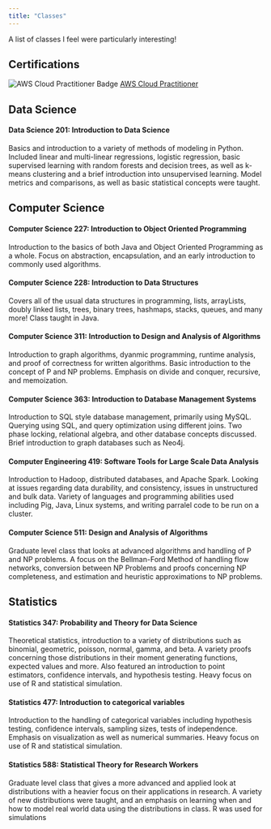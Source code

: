 ```yaml
---
title: "Classes"
---
```


A list of classes I feel were particularly interesting!

## Certifications

![AWS Cloud Practitioner Badge](./aws-certified-cloud-practitioner.png) [AWS Cloud Practitioner](https://www.credly.com/badges/9b82447e-70f1-4d09-a99c-b44662639056/public_url)

## Data Science

#### Data Science 201: Introduction to Data Science
Basics and introduction to a variety of methods of modeling in Python. Included linear and multi-linear regressions, logistic regression, basic supervised learning with random forests and decision trees, as well as k-means clustering and a brief introduction into unsupervised learning. Model metrics and comparisons, as well as basic statistical concepts were taught.

## Computer Science

#### Computer Science 227: Introduction to Object Oriented Programming
Introduction to the basics of both Java and Object Oriented Programming as a whole. Focus on abstraction, encapsulation, and an early introduction to commonly used algorithms.

#### Computer Science 228: Introduction to Data Structures
Covers all of the usual data structures in programming, lists, arrayLists, doubly linked lists, trees, binary trees, hashmaps, stacks, queues, and many more! Class taught in Java.

#### Computer Science 311: Introduction to Design and Analysis of Algorithms
Introduction to graph algorithms, dyanmic programming, runtime analysis, and proof of correctness for written algorithms. Basic introduction to the concept of P and NP problems. Emphasis on divide and conquer, recursive, and memoization.

#### Computer Science 363: Introduction to Database Management Systems
Introduction to SQL style database management, primarily using MySQL. Querying using SQL, and query optimization using different joins. Two phase locking, relational algebra, and other database concepts discussed. Brief introduction to graph databases such as Neo4j.

#### Computer Engineering 419: Software Tools for Large Scale Data Analysis
Introduction to Hadoop, distributed databases, and Apache Spark. Looking at issues regarding data durability, and consistency, issues in unstructured and bulk data. Variety of languages and programming abilities used including Pig, Java, Linux systems, and writing parralel code to be run on a cluster.

#### Computer Science 511: Design and Analysis of Algorithms
Graduate level class that looks at advanced algorithms and handling of P and NP problems. A focus on the Bellman-Ford Method of handling flow networks, conversion between NP Problems and proofs concerning NP completeness, and estimation and heuristic approximations to NP problems.

## Statistics

#### Statistics 347: Probability and Theory for Data Science
Theoretical statistics, introduction to a variety of distributions such as binomial, geometric, poisson, normal, gamma, and beta. A variety proofs concerning those distributions in their moment generating functions, expected values and more. Also featured an introduction to point estimators, confidence intervals, and hypothesis testing. Heavy focus on use of R and statistical simulation.

#### Statistics 477: Introduction to categorical variables
Introduction to the handling of categorical variables including hypothesis testing, confidence intervals, sampling sizes, tests of independence. Emphasis on visualization as well as numerical summaries. Heavy focus on use of R and statistical simulation.

#### Statistics 588: Statistical Theory for Research Workers
Graduate level class that gives a more advanced and applied look at distributions with a heavier focus on their applications in research. A variety of new distributions were taught, and an emphasis on learning when and how to model real world data using the distributions in class. R was used for simulations
